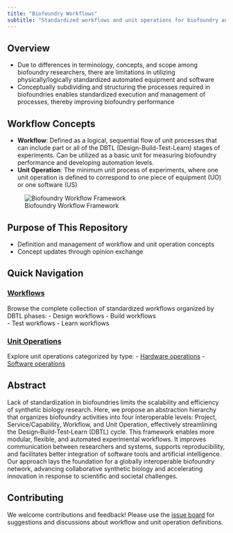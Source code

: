 ```yaml
---
title: "Biofoundry Workflows"
subtitle: "Standardized workflows and unit operations for biofoundry automation"
---
```


## Overview

- Due to differences in terminology, concepts, and scope among biofoundry researchers, there are limitations in utilizing physically/logically standardized automated equipment and software 
- Conceptually subdividing and structuring the processes required in biofoundries enables standardized execution and management of processes, thereby improving biofoundry performance

## Workflow Concepts

- **Workflow**: Defined as a logical, sequential flow of unit processes that can include part or all of the DBTL (Design-Build-Test-Learn) stages of experiments. Can be utilized as a basic unit for measuring biofoundry performance and developing automation levels.
- **Unit Operation**: The minimum unit process of experiments, where one unit operation is defined to correspond to one piece of equipment (UO) or one software (US)

![Biofoundry Workflow Framework](figure1.jpg)

## Purpose of This Repository

- Definition and management of workflow and unit operation concepts
- Concept updates through opinion exchange

## Quick Navigation

::: {.grid}

::: {.g-col-6}
### [Workflows](workflows.qmd)
Browse the complete collection of standardized workflows organized by DBTL phases:
- Design workflows
- Build workflows  
- Test workflows
- Learn workflows
:::

::: {.g-col-6}
### [Unit Operations](unit-operations-hw.qmd)
Explore unit operations categorized by type:
- [Hardware operations](unit-operations-hw.qmd)
- [Software operations](unit-operations-sw.qmd)
:::

:::

## Abstract

Lack of standardization in biofoundries limits the scalability and efficiency of synthetic biology research. Here, we propose an abstraction hierarchy that organizes biofoundry activities into four interoperable levels: Project, Service/Capability, Workflow, and Unit Operation, effectively streamlining the Design‑Build‑Test‑Learn (DBTL) cycle. This framework enables more modular, flexible, and automated experimental workflows. It improves communication between researchers and systems, supports reproducibility, and facilitates better integration of software tools and artificial intelligence. Our approach lays the foundation for a globally interoperable biofoundry network, advancing collaborative synthetic biology and accelerating innovation in response to scientific and societal challenges.

## Contributing

We welcome contributions and feedback! Please use the [issue board](https://github.com/sblabkribb/biofoundry_workflows/issues) for suggestions and discussions about workflow and unit operation definitions. 